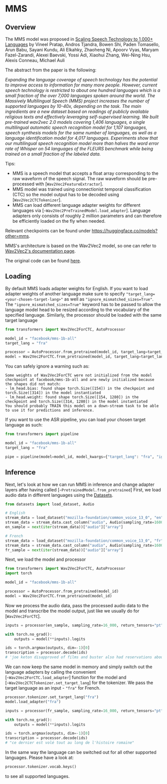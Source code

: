 <!--Copyright 2023 The HuggingFace Team. All rights reserved.

Licensed under the Apache License, Version 2.0 (the "License"); you may not use this file except in compliance with
the License. You may obtain a copy of the License at

http://www.apache.org/licenses/LICENSE-2.0

Unless required by applicable law or agreed to in writing, software distributed under the License is distributed on
an "AS IS" BASIS, WITHOUT WARRANTIES OR CONDITIONS OF ANY KIND, either express or implied. See the License for the
specific language governing permissions and limitations under the License.
-->

# MMS

## Overview

The MMS model was proposed in [Scaling Speech Technology to 1,000+ Languages](https://arxiv.org/abs/2111.09296) 
by Vineel Pratap, Andros Tjandra, Bowen Shi, Paden Tomasello, Arun Babu, Sayani Kundu, Ali Elkahky, Zhaoheng Ni, Apoorv Vyas, Maryam Fazel-Zarandi, Alexei Baevski, Yossi Adi, Xiaohui Zhang, Wei-Ning Hsu, Alexis Conneau, Michael Auli

The abstract from the paper is the following:

*Expanding the language coverage of speech technology has the potential to improve access to information for many more people. 
However, current speech technology is restricted to about one hundred languages which is a small fraction of the over 7,000
languages spoken around the world. 
The Massively Multilingual Speech (MMS) project increases the number of supported languages by 10-40x, depending on the task. 
The main ingredients are a new dataset based on readings of publicly available religious texts and effectively leveraging
self-supervised learning. We built pre-trained wav2vec 2.0 models covering 1,406 languages, 
a single multilingual automatic speech recognition model for 1,107 languages, speech synthesis models 
for the same number of languages, as well as a language identification model for 4,017 languages. 
Experiments show that our multilingual speech recognition model more than halves the word error rate of 
Whisper on 54 languages of the FLEURS benchmark while being trained on a small fraction of the labeled data.*

Tips:

- MMS is a speech model that accepts a float array corresponding to the raw waveform of the speech signal. The raw waveform should be pre-processed with [`Wav2Vec2FeatureExtractor`].
- MMS model was trained using connectionist temporal classification (CTC) so the model output has to be decoded using
  [`Wav2Vec2CTCTokenizer`].
- MMS can load different language adapter weights for different languages via [`~Wav2Vec2PreTrainedModel.load_adapter`]. Language adapters only consists of roughly 2 million parameters 
  and can therefore be efficiently loaded on the fly when needed.

Relevant checkpoints can be found under https://huggingface.co/models?other=mms.

MMS's architecture is based on the Wav2Vec2 model, so one can refer to [Wav2Vec2's documentation page](wav2vec2).

The original code can be found [here](https://github.com/facebookresearch/fairseq/tree/main/examples/mms).

## Loading

By default MMS loads adapter weights for English. If you want to load adapter weights of another language 
make sure to specify `"target_lang=<your-chosen-target-lang>"` as well as `"ignore_mismatched_sizes=True"`.
The `"ignore_mismatched_sizes=True"` keyword has to be passed to allow the language model head to be resized according
to the vocabulary of the specified language.
Similarly, the processor should be loaded with the same target language

```py
from transformers import Wav2Vec2ForCTC, AutoProcessor

model_id = "facebook/mms-1b-all"
target_lang = "fra"

processor = AutoProcessor.from_pretrained(model_id, target_lang=target_lang)
model = Wav2Vec2ForCTC.from_pretrained(model_id, target_lang=target_lang, ignore_mismatched_sizes=True)
```

<Tip>

You can safely ignore a warning such as:

```
Some weights of Wav2Vec2ForCTC were not initialized from the model checkpoint at facebook/mms-1b-all and are newly initialized because the shapes did not match:
- lm_head.bias: found shape torch.Size([154]) in the checkpoint and torch.Size([314]) in the model instantiated
- lm_head.weight: found shape torch.Size([154, 1280]) in the checkpoint and torch.Size([314, 1280]) in the model instantiated
You should probably TRAIN this model on a down-stream task to be able to use it for predictions and inference.
```

</Tip>

If you want to use the ASR pipeline, you can load your chosen target language as such:

```py
from transformers import pipeline

model_id = "facebook/mms-1b-all"
target_lang = "fra"

pipe = pipeline(model=model_id, model_kwargs={"target_lang": "fra", "ignore_mismatched_sizes": True})
```

## Inference

Next, let's look at how we can run MMS in inference and change adapter layers after having called [`~PretrainedModel.from_pretrained`]
First, we load audio data in different languages using the [Datasets](https://github.com/huggingface/datasets).

```py
from datasets import load_dataset, Audio

# English
stream_data = load_dataset("mozilla-foundation/common_voice_13_0", "en", split="test", streaming=True)
stream_data = stream_data.cast_column("audio", Audio(sampling_rate=16000))
en_sample = next(iter(stream_data))["audio"]["array"]

# French
stream_data = load_dataset("mozilla-foundation/common_voice_13_0", "fr", split="test", streaming=True)
stream_data = stream_data.cast_column("audio", Audio(sampling_rate=16000))
fr_sample = next(iter(stream_data))["audio"]["array"]
```

Next, we load the model and processor

```py
from transformers import Wav2Vec2ForCTC, AutoProcessor
import torch

model_id = "facebook/mms-1b-all"

processor = AutoProcessor.from_pretrained(model_id)
model = Wav2Vec2ForCTC.from_pretrained(model_id)
```

Now we process the audio data, pass the processed audio data to the model and transcribe the model output,
just like we usually do for [`Wav2Vec2ForCTC`].

```py
inputs = processor(en_sample, sampling_rate=16_000, return_tensors="pt")

with torch.no_grad():
    outputs = model(**inputs).logits

ids = torch.argmax(outputs, dim=-1)[0]
transcription = processor.decode(ids)
# 'joe keton disapproved of films and buster also had reservations about the media'
```

We can now keep the same model in memory and simply switch out the language adapters by
calling the convenient [`~Wav2Vec2ForCTC.load_adapter`] function for the model and [`~Wav2Vec2CTCTokenizer.set_target_lang`] for the tokenizer.
We pass the target language as an input - `"fra"` for French.

```py
processor.tokenizer.set_target_lang("fra")
model.load_adapter("fra")

inputs = processor(fr_sample, sampling_rate=16_000, return_tensors="pt")

with torch.no_grad():
    outputs = model(**inputs).logits

ids = torch.argmax(outputs, dim=-1)[0]
transcription = processor.decode(ids)
# "ce dernier est volé tout au long de l'histoire romaine"
```

In the same way the language can be switched out for all other supported languages. Please have a look at:

```py
processor.tokenizer.vocab.keys()
```

to see all supported languages.
